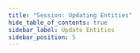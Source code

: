 ```yaml
---
title: "Session: Updating Entities"
hide_table_of_contents: true
sidebar_label: Update Entities
sidebar_position: 5
---
```





<LanguageSwitcher supportedLanguages={supportedLanguages} />

<LanguageContent language="csharp">
   <UpdatingEntitiesCsharp />
</LanguageContent>


<!---
### Session
- [What is a Session and How Does it Work](../../client-api/session/what-is-a-session-and-how-does-it-work)
- [Opening a Session](../../client-api/session/opening-a-session)
- [Deleting Entities](../../client-api/session/deleting-entities)
- [Saving Changes](../../client-api/session/saving-changes)

### Querying
- [Basics](../../indexes/querying/basics)

### Document Store
- [What is a Document Store](../../client-api/what-is-a-document-store)


-->